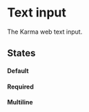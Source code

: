 
<Meta title="Components|TextInput" component={TextInput} />

# Text input

The Karma web text input.

## States

#### Default

<Preview>
  <Story name="default">
    <div style={{background: '#20252d', padding: '20px'}}>
      <TextInput placeholder="It is a default placeholder" label="Default" />
    </div>
  </Story>
</Preview>

#### Required

<Preview>
  <Story name="required">
    <div style={{background: '#20252d', padding: '20px'}}>
      <TextInput placeholder="It is required" label="required" required />
    </div>
  </Story>
</Preview>

#### Multiline

<Preview>
  <Story name="multiline">
    <div style={{background: '#20252d', padding: '20px'}}>
      <TextInput placeholder="It is multiline" label="required" multiline />
    </div>
  </Story>
</Preview>